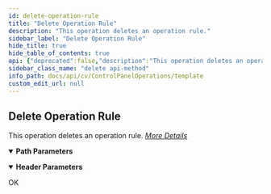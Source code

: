 ```yaml
---
id: delete-operation-rule
title: "Delete Operation Rule"
description: "This operation deletes an operation rule."
sidebar_label: "Delete Operation Rule"
hide_title: true
hide_table_of_contents: true
api: {"deprecated":false,"description":"This operation deletes an operation rule.\n[_More Details_](http://documentation.commvault.com/commvault/v11/article?p=features/rest_api/operations/delete_operation_rule.htm)","operationId":"Delete Operation Rule","parameters":[{"description":"","in":"header","name":"Authtoken","required":true,"schema":{"example":"{{TOKEN}}","type":"string"}},{"description":"","in":"path","name":"ruleId","required":true,"schema":{"type":"string"}}],"tags":["Operation Window Operations"],"responses":{"200":{"description":"OK"}},"method":"delete","path":"/OperationWindow/{ruleId}","servers":[{"url":"http://{hostname}/webconsole/api","variables":{"hostname":{"default":"localhost","description":"Webconsole"}}}],"info":{"title":"Template","contact":{},"version":"1.0","description":"Template"},"postman":{"name":"Delete Operation Rule","description":{"content":"This operation deletes an operation rule.\n[_More Details_](http://documentation.commvault.com/commvault/v11/article?p=features/rest_api/operations/delete_operation_rule.htm)","type":"text/plain"},"url":{"path":["OperationWindow",":ruleId"],"host":["{{baseUrl}}"],"query":[],"variable":[{"disabled":false,"description":{"content":"(Required) ","type":"text/plain"},"type":"any","value":"","key":"ruleId"}]},"header":[{"disabled":false,"description":{"content":"(Required) ","type":"text/plain"},"key":"Authtoken","value":""}],"method":"DELETE"}}
sidebar_class_name: "delete api-method"
info_path: docs/api/cv/ControlPanelOperations/template
custom_edit_url: null
---
```



## Delete Operation Rule



This operation deletes an operation rule.
[_More Details_](http://documentation.commvault.com/commvault/v11/article?p=features/rest_api/operations/delete_operation_rule.htm)

<details style={{"marginBottom":"1rem"}} data-collapsed={false} open={true}><summary style={{}}><strong>Path Parameters</strong></summary><div><ul><ParamsItem className={"paramsItem"} param={{"description":"","in":"path","name":"ruleId","required":true,"schema":{"type":"string"}}}></ParamsItem></ul></div></details><details style={{"marginBottom":"1rem"}} data-collapsed={false} open={true}><summary style={{}}><strong>Header Parameters</strong></summary><div><ul><ParamsItem className={"paramsItem"} param={{"description":"","in":"header","name":"Authtoken","required":true,"schema":{"example":"{{TOKEN}}","type":"string"}}}></ParamsItem></ul></div></details><div><ApiTabs><TabItem label={"200"} value={"200"}><div>

OK

</div><div></div></TabItem></ApiTabs></div>
      